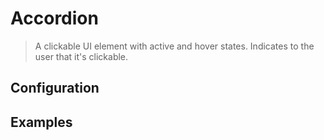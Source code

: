 
# Accordion

> A clickable UI element with active and hover states. Indicates to the user that it's clickable.

<CodeBlock>
  <AccordionTest />
</CodeBlock>

## Configuration

<ConfigBlock of={Accordion} />

## Examples
